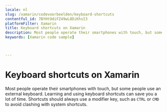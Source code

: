 ```yaml
---
locale: nl
slug: /xamarin/codevoorbeelden/keyboard-shortcuts
contentful_id: 7BYHtOdiFZ49wL8DiKhsI3
platformFilter: Xamarin
title: Keyboard shortcuts on Xamarin
description: Most people operate their smartphones with touch, but some people use an external keyboard.
keywords: [Xamarin code sample]


	
---
```


# Keyboard shortcuts on Xamarin

Most people operate their smartphones with touch, but some people use an external keyboard. Learning and using keyboard shortcuts can save you a lot of time. Shortcuts should always use a modifier key, such as `CTRL` or `CMD` to avoid clashing with system shortcuts.

<CodeSample id="keyboard-shortcuts" locale="nl" platform="xamarin"/>